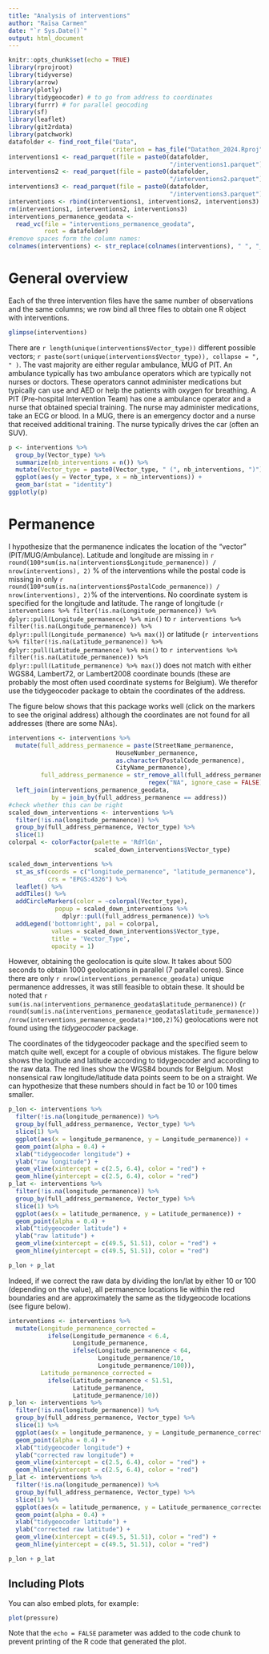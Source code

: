```yaml
---
title: "Analysis of interventions"
author: "Raïsa Carmen"
date: "`r Sys.Date()`"
output: html_document
---
```


```r
knitr::opts_chunk$set(echo = TRUE)
library(rprojroot)
library(tidyverse)
library(arrow)
library(plotly)
library(tidygeocoder) # to go from address to coordinates
library(furrr) # for parallel geocoding
library(sf)
library(leaflet)
library(git2rdata)
library(patchwork)
datafolder <- find_root_file("Data",
                             criterion = has_file("Datathon_2024.Rproj"))
interventions1 <- read_parquet(file = paste0(datafolder,
                                             "/interventions1.parquet"))
interventions2 <- read_parquet(file = paste0(datafolder,
                                             "/interventions2.parquet"))
interventions3 <- read_parquet(file = paste0(datafolder,
                                             "/interventions3.parquet"))
interventions <- rbind(interventions1, interventions2, interventions3)
rm(interventions1, interventions2, interventions3)
interventions_permanence_geodata <-
  read_vc(file = "interventions_permanence_geodata",
          root = datafolder)
#remove spaces form the column names:
colnames(interventions) <- str_replace(colnames(interventions), " ", "_")
```

# General overview

Each of the three intervention files have the same number of observations and the same columns; we row bind all three files to obtain one R object with interventions.

```r
glimpse(interventions)
```


There are `r length(unique(interventions$Vector_type))` different possible vectors; `r paste(sort(unique(interventions$Vector_type)), collapse = ", " )`. The vast majority are either regular ambulance, MUG of PIT. An ambulance typically has two ambulance operators which are typically not nurses or doctors. These operators cannot administer medications but typically can use and AED or help the patients with oxygen for breathing. A PIT (Pre-hospital Intervention Team) has one a ambulance operator and a nurse that obtained special training. The nurse may administer medications, take an ECG or blood. In a MUG, there is an emergency doctor and a nurse that received additional training. The nurse typically drives the car (often an SUV).

```r
p <- interventions %>%
  group_by(Vector_type) %>%
  summarize(nb_interventions = n()) %>%
  mutate(Vector_type = paste0(Vector_type, " (", nb_interventions, ")")) %>%
  ggplot(aes(y = Vector_type, x = nb_interventions)) +
  geom_bar(stat = "identity")
ggplotly(p)
```

# Permanence

I hypothesize that the permanence indicates the location of the "vector" (PIT/MUG/Ambulance).
Latitude and longitude are missing in `r round(100*sum(is.na(interventions$Longitude_permanence)) / nrow(interventions), 2)` % of the interventions while the postal code is missing in only `r round(100*sum(is.na(interventions$PostalCode_permanence)) / nrow(interventions), 2)`% of the interventions. No coordinate system is specified for the longitude and latitude. The range of longitude (`r interventions %>% filter(!is.na(Longitude_permanence)) %>% dplyr::pull(Longitude_permanence) %>% min()` to `r interventions %>% filter(!is.na(Longitude_permanence)) %>% dplyr::pull(Longitude_permanence) %>% max()`) or latitude (`r interventions %>% filter(!is.na(Latitude_permanence)) %>% dplyr::pull(Latitude_permanence) %>% min()` to `r interventions %>% filter(!is.na(Latitude_permanence)) %>% dplyr::pull(Latitude_permanence) %>% max()`) does not match with either WGS84, Lambert72, or Lambert2008 coordinate bounds (these are probably the most often used coordinate systems for Belgium). We therefor use the tidygeocoder package to obtain the coordinates of the address. 

The figure below shows that this package works well (click on the markers to see the original address) although the coordinates are not found for all addresses (there are some NAs).

```r
interventions <- interventions %>%
  mutate(full_address_permanence = paste(StreetName_permanence,
                              HouseNumber_permanence,
                              as.character(PostalCode_permanence),
                              CityName_permanence),
         full_address_permanence = str_remove_all(full_address_permanence,
                                       regex("NA", ignore_case = FALSE))) %>%
  left_join(interventions_permanence_geodata,
            by = join_by(full_address_permanence == address))
#check whether this can be right
scaled_down_interventions <- interventions %>%
  filter(!is.na(longitude_permanence)) %>%
  group_by(full_address_permanence, Vector_type) %>%
  slice(1)
colorpal <- colorFactor(palette = 'RdYlGn',
                        scaled_down_interventions$Vector_type)

scaled_down_interventions %>%
  st_as_sf(coords = c("longitude_permanence", "latitude_permanence"),
           crs = "EPGS:4326") %>%
  leaflet() %>%
  addTiles() %>%
  addCircleMarkers(color = ~colorpal(Vector_type),
             popup = scaled_down_interventions %>%
               dplyr::pull(full_address_permanence)) %>%
  addLegend('bottomright', pal = colorpal,
            values = scaled_down_interventions$Vector_type,
            title = 'Vector_Type',
            opacity = 1)
```
However, obtaining the geolocation is quite slow. It takes about 500 seconds to obtain 1000 geolocations in parallel (7 parallel cores). Since there are only `r nrow(interventions_permanence_geodata)` unique permanence addresses, it was still feasible to obtain these. It should be noted that `r sum(is.na(interventions_permanence_geodata$latitude_permanence))` (`r round(sum(is.na(interventions_permanence_geodata$latitude_permanence))/nrow(interventions_permanence_geodata)*100,2)`%) geolocations were not found using the *tidygeocoder* package.

The coordinates of the tidygeocoder package and the specified seem to match quite well, except for a couple of obvious mistakes. The figure below shows the logitude and latitude according to tidygeocoder and according to the raw data. The red lines show the WGS84 bounds for Belgium. 
Most nonsensical raw longitude/latitude data points seem to be on a straight. We can hypothesize that these numbers should in fact be 10 or 100 times smaller.

```r
p_lon <- interventions %>%
  filter(!is.na(longitude_permanence)) %>%
  group_by(full_address_permanence, Vector_type) %>%
  slice(1) %>%
  ggplot(aes(x = longitude_permanence, y = Longitude_permanence)) +
  geom_point(alpha = 0.4) +
  xlab("tidygeocoder longitude") +
  ylab("raw longitude") +
  geom_vline(xintercept = c(2.5, 6.4), color = "red") +
  geom_hline(yintercept = c(2.5, 6.4), color = "red")
p_lat <- interventions %>%
  filter(!is.na(longitude_permanence)) %>%
  group_by(full_address_permanence, Vector_type) %>%
  slice(1) %>%
  ggplot(aes(x = latitude_permanence, y = Latitude_permanence)) +
  geom_point(alpha = 0.4) +
  xlab("tidygeocoder latitude") +
  ylab("raw latitude") +
  geom_vline(xintercept = c(49.5, 51.51), color = "red") +
  geom_hline(yintercept = c(49.5, 51.51), color = "red")

p_lon + p_lat
```

Indeed, if we correct the raw data by dividing the lon/lat by either 10 or 100 (depending on the value), all permanence locations lie within the red boundaries and are approximately the same as the tidygeocode locations (see figure below).

```r
interventions <- interventions %>%
  mutate(Longitude_permanence_corrected =
           ifelse(Longitude_permanence < 6.4,
                  Longitude_permanence,
                  ifelse(Longitude_permanence < 64,
                         Longitude_permanence/10,
                         Longitude_permanence/100)),
         Latitude_permanence_corrected =
           ifelse(Latitude_permanence < 51.51,
                  Latitude_permanence,
                  Latitude_permanence/10))
p_lon <- interventions %>%
  filter(!is.na(longitude_permanence)) %>%
  group_by(full_address_permanence, Vector_type) %>%
  slice(1) %>%
  ggplot(aes(x = longitude_permanence, y = Longitude_permanence_corrected)) +
  geom_point(alpha = 0.4) +
  xlab("tidygeocoder longitude") +
  ylab("corrected raw longitude") +
  geom_vline(xintercept = c(2.5, 6.4), color = "red") +
  geom_hline(yintercept = c(2.5, 6.4), color = "red")
p_lat <- interventions %>%
  filter(!is.na(longitude_permanence)) %>%
  group_by(full_address_permanence, Vector_type) %>%
  slice(1) %>%
  ggplot(aes(x = latitude_permanence, y = Latitude_permanence_corrected)) +
  geom_point(alpha = 0.4) +
  xlab("tidygeocoder latitude") +
  ylab("corrected raw latitude") +
  geom_vline(xintercept = c(49.5, 51.51), color = "red") +
  geom_hline(yintercept = c(49.5, 51.51), color = "red")

p_lon + p_lat
```


## Including Plots

You can also embed plots, for example:

```r
plot(pressure)
```

Note that the `echo = FALSE` parameter was added to the code chunk to prevent printing of the R code that generated the plot.
